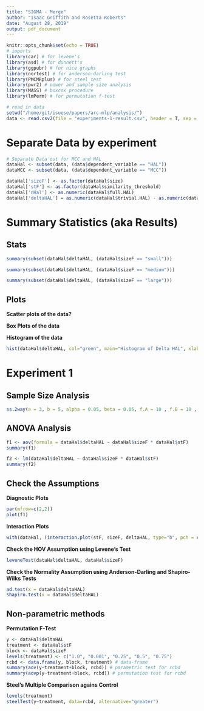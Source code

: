 ```yaml
---
title: "SIGMA - Merge"
author: "Isaac Griffith and Rosetta Roberts"
date: "August 28, 2019"
output: pdf_document
---
```


```r
knitr::opts_chunk$set(echo = TRUE)
# imports
library(car) # for levene's
library(asd) # for dunnett's
library(ggpubr) # for nice graphs
library(nortest) # for anderson-darling test
library(PMCMRplus) # for steel test
library(pwr2) # power and sample size analysis
library(MASS) # boxcox procedure
library(lmPerm) # for permutation f-test

# read in data
setwd("/home/git/isuese/papers/arc-mlp/analysis/")
data <- read.csv2(file = "experiments-1-result.csv", header = T, sep = ",", as.is = T, quote = "\"")
```

# Separate Data by experiment
```r
# Separate Data out for MCC and HAL
dataHal <- subset(data, (data$dependent_variable == "HAL"))
dataMCC <- subset(data, (data$dependent_variable == "MCC"))

dataHal['sizeF'] <- as.factor(dataHal$size)
dataHal['stF'] <- as.factor(dataHal$similarity_threshold)
dataHal['nHal'] <- as.numeric(dataHal$full.HAL)
dataHal['deltaHAL'] = as.numeric(dataHal$trivial.HAL) - as.numeric(dataHal$full.HAL)
```

# Summary Statistics (aka Results)

## Stats

```r
summary(subset(dataHal$deltaHAL, (dataHal$sizeF == "small")))

summary(subset(dataHal$deltaHAL, (dataHal$sizeF == "medium")))

summary(subset(dataHal$deltaHAL, (dataHal$sizeF == "large")))
```

## Plots

**Scatter plots of the data?**

**Box Plots of the data**

**Histogram of the data**
```r
hist(dataHal$deltaHAL, col="green", main="Histogram of Delta HAL", xlab="Delta HAL")
```

# Experiment 1

## Sample Size Analysis
```r
ss.2way(a = 3, b = 5, alpha = 0.05, beta = 0.05, f.A = 10 , f.B = 10 , delta.A = 10, delta.B = 10, sigma.A =65000 , sigma.B = 84000, B = 1000)
```

## ANOVA Analysis

```r
f1 <- aov(formula = dataHal$deltaHAL ~ dataHal$sizeF * dataHal$stF)
summary(f1)

f2 <- lm(dataHal$deltaHAL ~ dataHal$sizeF * dataHal$stF)
summary(f2)
```

## Check the Assumptions

**Diagnostic Plots**
```r
par(mfrow=c(2,2))
plot(f1)
```

**Interaction Plots**
```r
with(dataHal, (interaction.plot(stF, sizeF, deltaHAL, type="b", pch = c(18, 24, 22), leg.bty = "o", main="Interaction Plot of Similarity Threshold and Grammar Size", xlab = "Similarity Threshold", ylab = "Delta HAL")))
```

**Check the HOV Assumption using Levene's Test**
```r
leveneTest(dataHal$deltaHAL, dataHal$sizeF)
```

**Check the Normality Assumption using Anderson-Darling and Shapiro-Wilks Tests**
```r
ad.test(x = dataHal$deltaHAL)
shapiro.test(x = dataHal$deltaHAL)
```

## Non-parametric methods

**Permutation F-Test**<!-- Fix this -->
```r
y <- dataHal$deltaHAL
treatment <- dataHal$stF
block <- dataHal$sizeF
levels(treatment) <- c("1.0", "0.001", "0.25", "0.5", "0.75")
rcbd <- data.frame(y, block, treatment) # data-frame
summary(aov(y~treatment+block, rcbd)) # parametric test for rcbd
summary(aovp(y~treatment+block, rcbd)) # permutation test for rcbd
```

**Steel's Multiple Comparison agains Control**
```r
levels(treatment)
steelTest(y~treatment, data=rcbd, alternative="greater")
```
